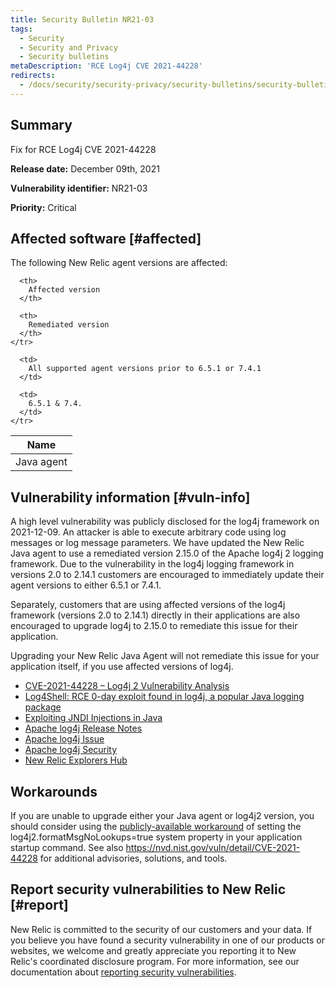 ```yaml
---
title: Security Bulletin NR21-03
tags:
  - Security
  - Security and Privacy
  - Security bulletins
metaDescription: 'RCE Log4j CVE 2021-44228'
redirects:
  - /docs/security/security-privacy/security-bulletins/security-bulletin-nr21-02
---
```


## Summary

Fix for RCE Log4j CVE 2021-44228

**Release date:** December 09th, 2021

**Vulnerability identifier:** NR21-03

**Priority:** Critical

## Affected software [#affected]

The following New Relic agent versions are affected:

<table>
  <thead>
    <tr>
      <th>
        Name
      </th>

      <th>
        Affected version
      </th>

      <th>
        Remediated version
      </th>
    </tr>
  </thead>

  <tbody>
    <tr>
      <td>
        Java agent
      </td>

      <td>
        All supported agent versions prior to 6.5.1 or 7.4.1
      </td>

      <td>
        6.5.1 & 7.4.
      </td>
    </tr>
  </tbody>
</table>

## Vulnerability information [#vuln-info]
A high level vulnerability was publicly disclosed for the log4j framework on 2021-12-09. An attacker is able to execute arbitrary code using log messages or log message parameters. We have updated the New Relic Java agent to use a remediated version 2.15.0 of the Apache log4j 2 logging framework. Due to the vulnerability in the log4j logging framework in versions 2.0 to 2.14.1 customers are encouraged to immediately update their agent versions to either 6.5.1 or 7.4.1.

Separately, customers that are using affected versions of the log4j framework (versions 2.0 to 2.14.1) directly in their applications are also encouraged to upgrade log4j to 2.15.0 to remediate this issue for their application.

Upgrading your New Relic Java Agent will not remediate this issue for your application itself, if you use affected versions of log4j.

- [CVE-2021-44228 – Log4j 2 Vulnerability Analysis](https://www.randori.com/blog/cve-2021-44228/)
- [Log4Shell: RCE 0-day exploit found in log4j, a popular Java logging package](https://www.lunasec.io/docs/blog/log4j-zero-day/)
- [Exploiting JNDI Injections in Java](https://www.veracode.com/blog/research/exploiting-jndi-injections-java)
- [Apache log4j Release Notes](https://logging.apache.org/log4j/2.x/changes-report.html#a2.15.0)
- [Apache log4j Issue](https://issues.apache.org/jira/browse/LOG4J2-3198)
- [Apache log4j Security](https://logging.apache.org/log4j/2.x/security.html)
- [New Relic Explorers Hub](https://discuss.newrelic.com/t/log4j-zero-day-vulnerability-and-the-new-relic-java-agent/170322)

## Workarounds
If you are unable to upgrade either your Java agent or log4j2 version, you should consider using the [publicly-available workaround](https://www.lunasec.io/docs/blog/log4j-zero-day/) of setting the log4j2.formatMsgNoLookups=true system property in your application startup command. See also https://nvd.nist.gov/vuln/detail/CVE-2021-44228 for additional advisories, solutions, and tools.
## Report security vulnerabilities to New Relic [#report]
New Relic is committed to the security of our customers and your data. If you believe you have found a security vulnerability in one of our products or websites, we welcome and greatly appreciate you reporting it to New Relic's coordinated disclosure program. For more information, see our documentation about [reporting security vulnerabilities](/docs/security/new-relic-security/data-privacy/reporting-security-vulnerabilities).
